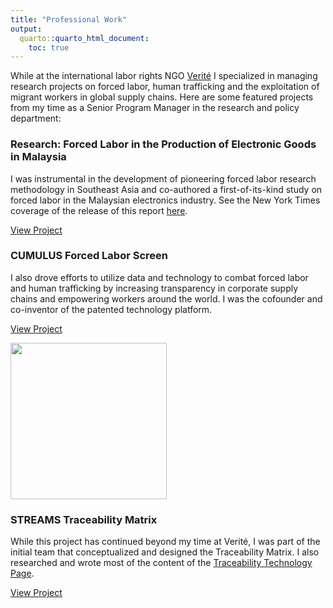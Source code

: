 ```yaml
---
title: "Professional Work"
output:
  quarto::quarto_html_document:
    toc: true
---
```


While at the international labor rights NGO [Verité](http://verite.org) I specialized in managing research projects on forced labor, human trafficking and the exploitation of migrant workers in global supply chains. Here are some featured projects from my time as a Senior Program Manager in the research and policy department:

### Research: Forced Labor in the Production of Electronic Goods in Malaysia

I was instrumental in the development of pioneering forced labor research methodology in Southeast Asia and co-authored a first-of-its-kind study on forced labor in the Malaysian electronics industry. See the New York Times coverage of the release of this report [here](https://www.nytimes.com/2014/09/17/business/international/report-cites-forced-labor-in-malaysia.html).

[View Project](https://verite.org/wp-content/uploads/2016/11/VeriteForcedLaborMalaysianElectronics2014.pdf)

### CUMULUS Forced Labor Screen

I also drove efforts to utilize data and technology to combat forced labor and human trafficking by increasing transparency in corporate supply chains and empowering workers around the world. I was the cofounder and co-inventor of the patented technology platform.

[View Project](https://verite.org/cumulus/)

[![](https://verite.org/wp-content/uploads/2022/02/CUMULUS-Webpage-Logo_v2.png){fig-align="left" width="250"}](https://verite.org/cumulus/)

### STREAMS Traceability Matrix

While this project has continued beyond my time at Verité, I was part of the initial team that conceptualized and designed the Traceability Matrix. I also researched and wrote most of the content of the [Traceability Technology Page](https://traceabilitymatrix.org/traceability-technology/).

[View Project](https://traceabilitymatrix.org/)
